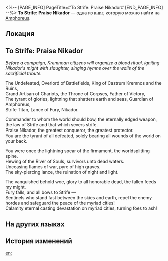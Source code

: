 <%-- [PAGE_INFO]
PageTitle=#To Strife: Praise Nikador#
[END_PAGE_INFO] --%>
{{Дополнить}}
{{Книга Инфобокс
|id           = 448
|partIds      = 190750
|Название     = 
|Изображение  = Предмет Книга Амфореус 4.png
|Мир          = Amphoreus
|Томов        = 1
|Автор        = <!--нужно добавить-->
|Описание     = An ode of praise by the Kremnoans to glorify Nikador. Its tunes often echo in Strife's temple and battlefields.
|Том1         = {{tx}}
|Источник1    = {{tx|Отсутствует источник}}
|Персонажи    = Nikador
|Фракции      = 
}}
'''To Strife: Praise Nikador''' — одна из [[Книги|книг]], которую можно найти на [[Amphoreus]].

==Локация==
{{Отметка карты|<!--название карты-->|<!--id отметки-->}}

==To Strife: Praise Nikador==
''Before a campaign, Kremnoan citizens will organize a blood ritual, igniting Nikador's might with slaughter, singing hymns over the wails of the sacrificial tribute.''

The Undefeated, Overlord of Battlefields, King of Castrum Kremnos and the Ruins,<br />
Grand Artisan of Chariots, the Throne of Corpses, Father of Victory,<br />
The tyrant of glories, lightning that shatters earth and seas, Guardian of Amphoreus,<br />
Strife Titan, Lance of Fury, Nikador.

Commander to whom the world should bow, the eternally edged weapon, the law of Strife and that which severs strife.<br />
Praise Nikador, the greatest conqueror, the greatest protector.<br />
You are the tyrant of all defeated, solely bearing all wounds of the world on your back.

You were once the lightning spear of the firmament, the worldsplitting spine.<br />
Hewing of the River of Souls, survivors unto dead waters.<br />
Unceasing flames of war, pyre of high graves.<br />
The sky-piercing lance, the ruination of night and light.

The vanquished behold woe, glory to all honorable dead, the fallen feeds my might.<br />
Fury falls, and all bows to Strife &mdash;<br />
Sentinels who stand fast between the skies and earth, repel the enemy hordes and safeguard the peace of the myriad cities!<br />
Calamity eternal casting devastation on myriad cities, turning foes to ash!

==На других языках==
{{На других языках
|en   = To Strife: Praise Nikador
|zhs  = 致纷争：礼赞尼卡多利
|zht  = 致紛爭：禮讚尼卡多利
|ja   = 紛争へ：ニカドリーを称えて
|ko   = 분쟁을 향해: 니카도르 예찬
|es   = Para el Conflicto: Alabado sea Nikador
|fr   = Au Conflit&nbsp;: Loué soit Nikador
|ru   = На раздор! Славься, Никадор
|th   = แด่ปฏิปักษ์: สรรเสริญ Nikador
|vi   = Gửi Titan Phân Tranh: Ca Ngợi Nikador
|de   = An den Zwist: Gelobt sei Nikador
|id   = Untuk Pertikaian: Puji Nikador
|pt   = Ao Conflito: Ode a Nikador
}}

==История изменений==
{{История изменений|3.5}}

[[en:]]